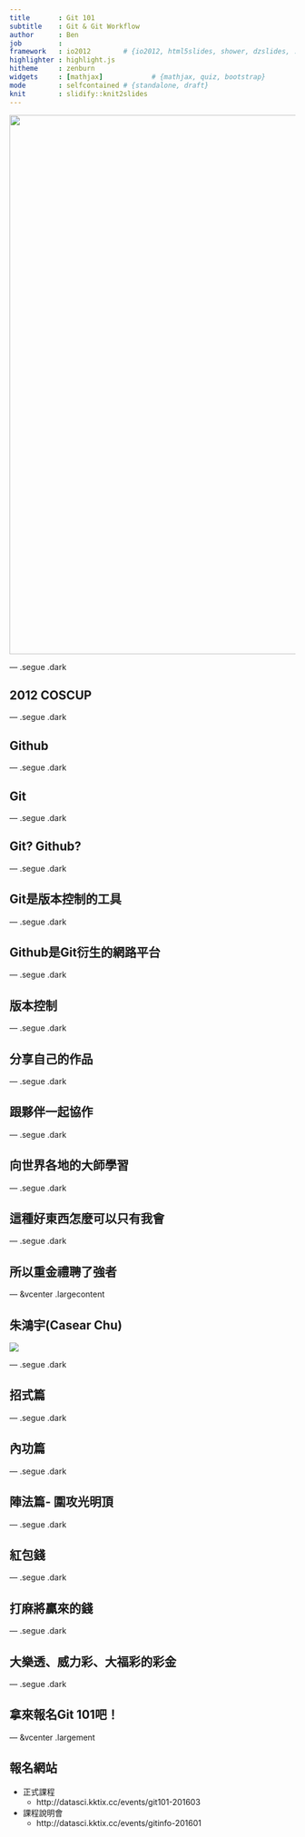 ```yaml
---
title       : Git 101
subtitle    : Git & Git Workflow
author      : Ben
job         : 
framework   : io2012        # {io2012, html5slides, shower, dzslides, ...}
highlighter : highlight.js
hitheme     : zenburn
widgets     : [mathjax]            # {mathjax, quiz, bootstrap}
mode        : selfcontained # {standalone, draft}
knit        : slidify::knit2slides
---  
```

<img src='assets/img/banner.jpg' width=950 align='center'></img>

--- .segue .dark

## 2012 COSCUP

--- .segue .dark

## Github

--- .segue .dark

## Git

--- .segue .dark

## Git? Github?

--- .segue .dark

## Git是版本控制的工具

--- .segue .dark

## Github是Git衍生的網路平台

--- .segue .dark

## 版本控制

--- .segue .dark

## 分享自己的作品

--- .segue .dark

## 跟夥伴一起協作

--- .segue .dark

## 向世界各地的大師學習

--- .segue .dark

## 這種好東西怎麼可以只有我會

--- .segue .dark

## 所以重金禮聘了強者

--- &vcenter .largecontent

## 朱鴻宇(Casear Chu)

<img src='assets/img/卡爺.jpeg'></img>

--- .segue .dark

## 招式篇

--- .segue .dark

## 內功篇

--- .segue .dark

## 陣法篇- 圍攻光明頂

--- .segue .dark

## 紅包錢

--- .segue .dark

## 打麻將贏來的錢

--- .segue .dark

## 大樂透、威力彩、大福彩的彩金

--- .segue .dark

## 拿來報名Git 101吧！

--- &vcenter .largement

## 報名網站

- 正式課程
  - http://datasci.kktix.cc/events/git101-201603
  
- 課程說明會
  - http://datasci.kktix.cc/events/gitinfo-201601



